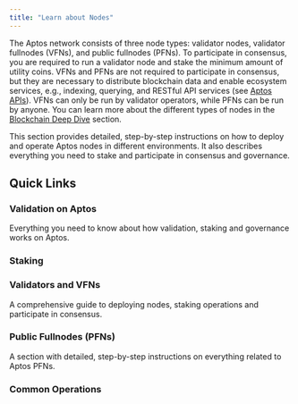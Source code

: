 ```yaml
---
title: "Learn about Nodes"
---
```



The Aptos network consists of three node types: validator nodes, validator fullnodes (VFNs), and public fullnodes (PFNs). To
participate in consensus, you are required to run a validator node and stake the minimum amount of utility coins. VFNs and PFNs
are not required to participate in consensus, but they are necessary to distribute blockchain data and enable ecosystem services,
e.g., indexing, querying, and RESTful API services (see [Aptos APIs](../../build/apis)). VFNs can only be run by validator operators,
while PFNs can be run by anyone. You can learn more about the different types of nodes in the [Blockchain Deep Dive](../../network/blockchain) section.

This section provides detailed, step-by-step instructions on how to deploy and operate Aptos nodes in different
environments. It also describes everything you need to stake and participate in consensus and governance.

## Quick Links

### Validation on Aptos

Everything you need to know about how validation, staking and governance works on Aptos.

<CardGrid>
  <LinkCard href="/network/blockchain/staking#validation-on-the-aptos-blockchain" title="How validation works" description="Validator-leader proposes and earns rewards on success." />

  <LinkCard href="/network/blockchain/staking#validator-state-and-stake-state" title="Validator states" description="Learn how a validator gets into a validator set." />
</CardGrid>

### Staking

<CardGrid>
  <LinkCard href="/network/blockchain/staking" title="Staking on Aptos" description="A comprehensive guide to how staking works on Aptos." />

  <LinkCard href="/network/blockchain/governance" title="Governance" description="Who can propose, who can vote, and how an AIP is resolved." />

  <LinkCard href="/network/nodes/validator-node/connect-nodes/staking-pool-operations" title="Owner" description="Describes the owner operations performed for staking." />

  <LinkCard href="/network/nodes/validator-node/connect-nodes/staking-pool-voter" title="Voter" description="Describes the voter operations performed for staking." />
</CardGrid>

### Validators and VFNs

A comprehensive guide to deploying nodes, staking operations and participate in consensus.

<CardGrid>
  <LinkCard href="/network/nodes/validator-node/node-requirements" title="Node requirements" description="Details the compute and storage resources you need. Read this first before anything." />

  <LinkCard href="/network/nodes/validator-node/deploy-nodes" title="Running validator node" description="In the cloud or on-premises, Docker or source, you will read step-by-step instructions here." />

  <LinkCard href="/network/nodes/validator-node/verify-nodes/node-liveness-criteria" title="Node health" description="You can verify your node health using several options." />

  <LinkCard href="/network/nodes/validator-node/connect-nodes/connect-to-aptos-network" title="Connecting to Aptos network" description="Steps to connect your nodes to an Aptos network." />

  <LinkCard href="/network/nodes/validator-node/connect-nodes/staking-pool-operations" title="Staking pool operations" description="Step-by-step guide for how to perform staking pool operations." />

  <LinkCard href="/network/nodes/validator-node/modify-nodes/shutting-down-nodes" title="Shutting down nodes" description="Leave the validator set first, and then shut down your node." />
</CardGrid>

### Public Fullnodes (PFNs)

A section with detailed, step-by-step instructions on everything related to Aptos PFNs.

<CardGrid>
  <LinkCard href="/network/nodes/full-node/deployments" title="Deploy a PFN" description="Follow this section to deploy a PFN." />

  <LinkCard href="/build/indexer/legacy/indexer-fullnode" title="Indexer PFN" description="Describes how to run an indexer PFN on the Aptos network." />
</CardGrid>

### Common Operations

<CardGrid>
  <LinkCard href="/network/nodes/localnet/local-development-network" title="Develop with localnet" description="Run a localnet for development (including validator nodes)." />

  <LinkCard href="/network/nodes/full-node/modify/update-fullnode-with-new-releases" title="Upgrade your PFN" description="Upgrade your node with new releases." />

  <LinkCard href="/network/nodes/bootstrap-fullnode/bootstrap-fullnode" title="Bootstrap from a snapshot" description="Use a snapshot to bootstrap a new node." />

  <LinkCard href="/network/nodes/bootstrap-fullnode/aptos-db-restore" title="Bootstrap from a backup" description="Use data restore to bootstrap a new node." />
</CardGrid>
